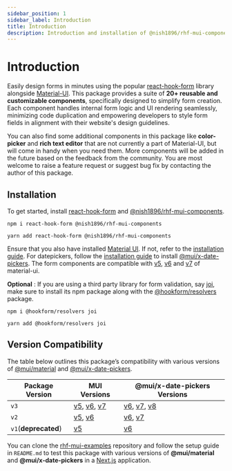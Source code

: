 ```yaml
---
sidebar_position: 1
sidebar_label: Introduction
title: Introduction
description: Introduction and installation of @nish1896/rhf-mui-components package.
---
```


# Introduction
Easily design forms in minutes using the popular [react-hook-form](https://react-hook-form.com/)
library alongside [Material-UI](https://mui.com/material-ui/getting-started/).
This package provides a suite of **20+ reusable and customizable components**, specifically designed
to simplify form creation. Each component handles internal form logic and UI rendering seamlessly,
minimizing code duplication and empowering developers to style form fields in alignment with their
website's design guidelines.

You can also find some additional components in this package like **color-picker** and 
**rich text editor** that are not currently a part of Material-UI,
but will come in handy when you need them. More components will be added in the future based on the feedback from the 
community. You are most welcome to raise a feature request or suggest 
bug fix by contacting the author of this package. 


## Installation

To get started, install [react-hook-form](https://www.npmjs.com/package/react-hook-form) and [@nish1896/rhf-mui-components](https://www.npmjs.com/package/@nish1896/rhf-mui-components).

```
npm i react-hook-form @nish1896/rhf-mui-components
```
```
yarn add react-hook-form @nish1896/rhf-mui-components
```

Ensure that you also have installed [Material UI](https://www.npmjs.com/package/@mui/material). 
If not, refer to the [installation guide](https://mui.com/material-ui/getting-started/installation/). 
For datepickers, follow the [installation guide](https://mui.com/x/react-date-pickers/getting-started/) 
to install [@mui/x-date-pickers](https://www.npmjs.com/package/@mui/x-date-pickers).
The form components are compatible with [v5](https://v5.mui.com/material-ui/), 
[v6](https://v6.mui.com/material-ui/) and [v7](https://mui.com/material-ui/) of material-ui.

**Optional** : If you are using a third party library for form validation, say [joi](https://www.npmjs.com/package/joi), make
sure to install its npm package along with the [@hookform/resolvers](https://www.npmjs.com/package/@hookform/resolvers) package.

```
npm i @hookform/resolvers joi
```
```
yarn add @hookform/resolvers joi
```

## Version Compatibility

The table below outlines this package’s compatibility with various versions of [@mui/material](https://www.npmjs.com/package/@mui/material) and [@mui/x-date-pickers](https://www.npmjs.com/package/@mui/x-date-pickers).

| Package Version | MUI Versions | @mui/x-date-pickers Versions |
|-|-|-|
| `v3` | [v5](https://v5.mui.com/material-ui/), [v6](https://v6.mui.com/material-ui/), [v7](https://v7.mui.com/material-ui/) | [v6](https://v6.mui.com/x/react-date-pickers/), [v7](https://v7.mui.com/x/react-date-pickers/), [v8](https://mui.com/x/react-date-pickers) |
| `v2` | [v5](https://v5.mui.com/material-ui/), [v6](https://v6.mui.com/material-ui/) | [v6](https://v6.mui.com/x/react-date-pickers/), [v7](https://v7.mui.com/x/react-date-pickers/) |
| `v1`(**deprecated**) | [v5](https://v5.mui.com/material-ui/) | [v6](https://v6.mui.com/x/react-date-pickers/) |

You can clone the [rhf-mui-examples](https://github.com/nishkohli96/rhf-mui-examples) repository and follow the setup guide in `README.md` to test this package with various versions of **@mui/material** and **@mui/x-date-pickers** in a [Next.js](https://nextjs.org/) application.
